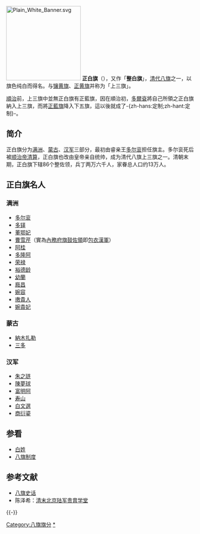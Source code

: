 {{Hatnote|此条目的主題是八旗旗分。关于正白旗包衣、内务府正白旗，参见：[[内务府三旗|内务府三旗]]。}}
[[File:Plain_White_Banner.svg|200px]]
{{Contains Manchu text}}
'''正白旗'''（{{lang-mnc|ᡤᡠᠯᡠ<br>ᡧᠠᠩᡤᡳᠶᠠᠨ<br>ᡤᡡᠰᠠ|v=gulu šanggiyan gūsa|a=gulu xanggiyan gvsa}}），又作「'''整白旗'''」，[[清代|清代]][[八旗|八旗]]之一，以旗色纯白而得名。与[[镶黄旗_(八旗制度)|镶黄旗]]、[[正黄旗|正黄旗]]并称为「上三旗」。

[[順治|順治]]前，上三旗中並無正白旗有正藍旗，因在順治初，[[多爾袞|多爾袞]]將自己所領之正白旗納入上三旗，而將[[正藍旗|正藍旗]]降入下五旗，這以後就成了-{zh-hans:定制;zh-hant:定制}-。

==简介==
正白旗分为[[八旗制度|满洲]]、[[蒙古八旗|蒙古]]、[[汉军八旗|汉军]]三部分，最初由睿亲王[[多尔衮|多尔衮]]担任旗主。多尔衮死后被[[顺治帝|顺治帝]][[清算|清算]]，正白旗也改由皇帝亲自统帅，成为清代八旗上三旗之一。清朝末期，正白旗下辖86个整佐领，兵丁两万六千人，家眷总人口约13万人。

==正白旗名人==
===满洲===
*[[多尔衮|多尔衮]]
*[[多铎|多铎]]
*[[董鄂妃|董鄂妃]]
*[[曹雪芹|曹雪芹]]（實為[[內務府|內務府]][[旗鼓佐領|旗鼓佐領]]即[[包衣漢軍|包衣漢軍]]）
*[[阿桂|阿桂]]
*[[多隆阿|多隆阿]]
*[[荣禄|荣禄]]
*[[裕德龄|裕德龄]]
*[[幼蘭|幼蘭]]
*[[廕昌|廕昌]]
*[[婉容|婉容]]
*[[璷妃|璷貴人]]
*[[婉貴妃|婉貴妃]]

===蒙古===
*[[納木扎勒|納木扎勒]]
*[[三多|三多]]

===汉军===
*[[朱之琏|朱之琏]]
*[[陳夢球|陳夢球]]
*[[富明阿_(吉林将军)|富明阿]]
*[[寿山_(清朝)|寿山]]
*[[白文選|白文選]]
*[[商衍鎏|商衍鎏]]

==参看==
*[[白姓|白姓]]
*[[八旗制度|八旗制度]]

== 参考文献 ==
* [https://web.archive.org/web/20100413170238/http://www.lndangan.gov.cn/HTML/index.html 八旗史话]
* 陈泽希：[http://szb.bjedu.cn/d4-3-05-5.htm 清末北京陆军贵胄学堂]{{dead link|date=2017-12-29}}

{{-}}
{{八旗}}
[[Category:八旗旗分|Category:八旗旗分]]
[[Category:正白旗|*]]